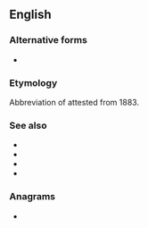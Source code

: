 ==English==

===Alternative forms===
* {{l|en|U.K.}}

===Etymology===
Abbreviation of {{m|en|United Kingdom}} attested from 1883.

===See also===
* {{l|en|United Kingdom of Great Britain}}
* {{l|en|United Kingdom of Great Britain and Ireland}}
* {{l|en|United Kingdom of Great Britain and Northern Ireland}}
* {{l|en|British Isles}}

===Anagrams===
* {{anagrams|en|a=ku|KU|Ku}}